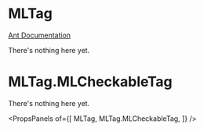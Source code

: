 
# MLTag

[Ant Documentation](https://3x.ant.design/components/tag)

There's nothing here yet.


# MLTag.MLCheckableTag

There's nothing here yet.

<PropsPanels of={[
  MLTag,
  MLTag.MLCheckableTag,
]} />
